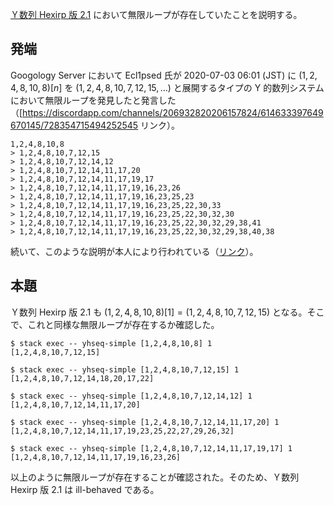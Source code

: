 [[ユーザーブログ:Hexirp/Y数列_Hexirp_版_2.1|Ｙ数列 Hexirp 版 2.1]] において無限ループが存在していたことを説明する。

== 発端 ==

Googology Server において Ecl1psed 氏が 2020-07-03 06:01 (JST) に \( ( 1, 2, 4, 8, 10, 8 ) [ n ] \) を \( ( 1, 2, 4, 8, 10, 7, 12, 15, \ldots ) \) と展開するタイプの Y 的数列システムにおいて無限ループを発見したと発言した（[https://discordapp.com/channels/206932820206157824/614633397649670145/728354715494252545 リンク）。

<pre>
1,2,4,8,10,8
> 1,2,4,8,10,7,12,15
> 1,2,4,8,10,7,12,14,12
> 1,2,4,8,10,7,12,14,11,17,20
> 1,2,4,8,10,7,12,14,11,17,19,17
> 1,2,4,8,10,7,12,14,11,17,19,16,23,26
> 1,2,4,8,10,7,12,14,11,17,19,16,23,25,23
> 1,2,4,8,10,7,12,14,11,17,19,16,23,25,22,30,33
> 1,2,4,8,10,7,12,14,11,17,19,16,23,25,22,30,32,30
> 1,2,4,8,10,7,12,14,11,17,19,16,23,25,22,30,32,29,38,41
> 1,2,4,8,10,7,12,14,11,17,19,16,23,25,22,30,32,29,38,40,38
</pre>

続いて、このような説明が本人により行われている（[https://discordapp.com/channels/206932820206157824/614633397649670145/728355082248257611 リンク]）。

== 本題 ==

Ｙ数列 Hexirp 版 2.1 も \( (1,2,4,8,10,8)[1] = (1,2,4,8,10,7,12,15) \) となる。そこで、これと同様な無限ループが存在するか確認した。

<pre>
$ stack exec -- yhseq-simple [1,2,4,8,10,8] 1
[1,2,4,8,10,7,12,15]

$ stack exec -- yhseq-simple [1,2,4,8,10,7,12,15] 1
[1,2,4,8,10,7,12,14,18,20,17,22]

$ stack exec -- yhseq-simple [1,2,4,8,10,7,12,14,12] 1
[1,2,4,8,10,7,12,14,11,17,20]

$ stack exec -- yhseq-simple [1,2,4,8,10,7,12,14,11,17,20] 1
[1,2,4,8,10,7,12,14,11,17,19,23,25,22,27,29,26,32]

$ stack exec -- yhseq-simple [1,2,4,8,10,7,12,14,11,17,19,17] 1
[1,2,4,8,10,7,12,14,11,17,19,16,23,26]
</pre>

以上のように無限ループが存在することが確認された。そのため、Ｙ数列 Hexirp 版 2.1 は ill-behaved である。
